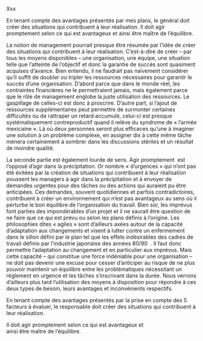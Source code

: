 Xxx

En tenant compte des avantages présentés par mes plans, le général doit créer des situations qui contribuent à leur réalisation.
Il doit agir promptement selon ce qui est avantageux et ainsi être maître de l’équilibre.

La notion de management pourrait presque être résumée par l’idée de créer des situations qui contribuent à leur réalisation.
C’est-à-dire de créer – par tous les moyens disponibles – une organisation, une équipe, une situation telle que l’atteinte de l’objectif et donc la garantie de succès sont quasiment acquises d’avance.
Bien entendu, il ne faudrait pas naïvement considérer qu’il suffit de doubler ou tripler les ressources nécessaires pour garantir le succès d’une organisation.
D’abord parce que dans le monde réel, les contraintes financières ne le permettraient jamais, mais également parce que le rôle de management englobe la juste utilisation des ressources.
Le gaspillage de celles-ci est donc à proscrire.
D’autre part, si l’ajout de ressources supplémentaires peut permettre de surmonter certaines difficultés ou de rattraper un retard accumulé, celui-ci est presque systématiquement contreproductif quand il relève du syndrome de « l’armée mexicaine ».
Là où deux personnes seront plus efficaces qu’une à imaginer une solution à un problème complexe, en assigner dix à cette même tâche mènera certainement à sombrer dans les discussions stériles et un résultat de moindre qualité.

La seconde partie est également lourde de sens. Agir promptement <!--# Check definition --> est l’opposé d’agir dans la précipitation.
Or nombre « d’urgences » qui n’ont pas été évitées par la création de situations qui contribuent à leur réalisation poussent les managers à agir dans la précipitation et à envoyer de demandes urgentes pour des tâches ou des actions qui auraient pu être anticipées.
Ces demandes, souvent quotidiennes et parfois contradictoires, contribuent à créer un environnement qui n’est pas avantageux au sens où il perturbe le bon équilibre de l’organisation du travail.
Bien sûr, les imprévus font parties des impondérables d’un projet et il ne saurait être question de ne faire que ce qui est prévu ou selon les plans définis à l’origine.
Les philosophies dites « agiles » sont d’ailleurs axées autour de la capacité d’adaptation aux changements et visent à lutter contre un enfermement dans le sillon défini par le plan tel que les effets indésirables des cadres de travail définis par l’industrie japonaise des années 80/90 <!--# Check references --> .
Il faut donc permettre l’adaptation au changement et en particulier aux imprévus.
Mais cette capacité – qui constitue une force indéniable pour une organisation – ne doit pas devenir une excuse pour cesser d’anticiper au risque de ne plus pouvoir maintenir un équilibre entre les problématiques nécessitant un règlement en urgence et les tâches s’inscrivant dans la durée.
Nous verrons d’ailleurs plus tard l’utilisation des moyens à disposition pour répondre à ces deux types de besoin, leurs avantages et inconvénients respectifs.

En tenant compte des avantages présentés par la prise en compte des 5 facteurs à évaluer, le responsable doit créer des situations qui contribuent à leur réalisation.

Il doit agir promptement selon ce qui est avantageux et \
ainsi être maître de l’équilibre.
